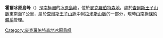 {{expand|time=2014-01-02T16:42:38+00:00}}
{{unreferenced|time=2014-01-02T16:42:38+00:00}}
{{coord|70|48|S|66|45|E|source:GNIS|display=title}}

'''霍爾冰原島峰'''（{{lang-en|Hall Nunataks}}）是[[南極洲|南極洲]]的[[冰原島峰|冰原島峰]]，位於[[麦克·罗伯逊地|麥克羅伯特森地]]，處於[[查爾斯王子山脈|查爾斯王子山脈]]東南面11公里，屬於[[查爾斯王子山脈|查爾斯王子山脈]]中[[阿拉米斯山脈|阿拉米斯山脈]]的一部分，現時由[[南極條約體系|南極條約體系]]管理。
{{MacRobertsonLand-geo-stub}}
{{DEFAULTSORT:Hall Nunataks}}
[[Category:麥克羅伯特森地冰原島峰|Category:麥克羅伯特森地冰原島峰]]